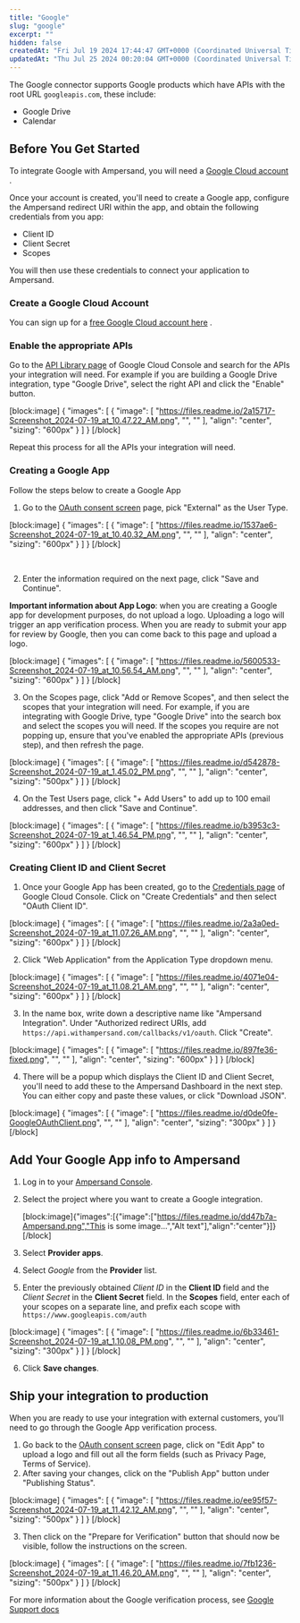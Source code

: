 ```yaml
---
title: "Google"
slug: "google"
excerpt: ""
hidden: false
createdAt: "Fri Jul 19 2024 17:44:47 GMT+0000 (Coordinated Universal Time)"
updatedAt: "Thu Jul 25 2024 00:20:04 GMT+0000 (Coordinated Universal Time)"
---
```

The Google connector supports Google products which have APIs with the root URL `googleapis.com`, these include:

- Google Drive
- Calendar

## Before You Get Started

To integrate Google with Ampersand, you will need a [Google Cloud account](https://cloud.google.com/) .

Once your account is created, you'll need to create a Google app, configure the Ampersand redirect URI within the app, and obtain the following credentials from you app:

- Client ID
- Client Secret
- Scopes

You will then use these credentials to connect your application to Ampersand.

### Create a Google Cloud Account

You can sign up for a [free Google Cloud account here](https://cloud.google.com/free) .

### Enable the appropriate APIs

Go to the [API Library page](https://console.cloud.google.com/apis/library)  of Google Cloud Console and search for the APIs your integration will need. For example if you are building a Google Drive integration, type "Google Drive", select the right API and click the "Enable" button. 

[block:image]
{
  "images": [
    {
      "image": [
        "https://files.readme.io/2a15717-Screenshot_2024-07-19_at_10.47.22_AM.png",
        "",
        ""
      ],
      "align": "center",
      "sizing": "600px"
    }
  ]
}
[/block]


Repeat this process for all the APIs your integration will need.

### Creating a Google App

Follow the steps below to create a Google App

1. Go to the [OAuth consent screen](https://console.cloud.google.com/apis/credentials/consent) page, pick "External" as the User Type.

[block:image]
{
  "images": [
    {
      "image": [
        "https://files.readme.io/1537ae6-Screenshot_2024-07-19_at_10.40.32_AM.png",
        "",
        ""
      ],
      "align": "center",
      "sizing": "600px"
    }
  ]
}
[/block]


<br />

2. Enter the information required on the next page, click "Save and Continue".

**Important information about App Logo**: when you are creating a Google app for development purposes, do not upload a logo. Uploading a logo will trigger an app verification process. When you are ready to submit your app for review by Google, then you can come back to this page and upload a logo.

[block:image]
{
  "images": [
    {
      "image": [
        "https://files.readme.io/5600533-Screenshot_2024-07-19_at_10.56.54_AM.png",
        "",
        ""
      ],
      "align": "center",
      "sizing": "600px"
    }
  ]
}
[/block]


3. On the Scopes page, click "Add or Remove Scopes", and then select the scopes that your integration will need. For example, if you are integrating with Google Drive, type "Google Drive" into the search box and select the scopes you will need. If the scopes you require are not popping up, ensure that you've enabled the appropriate APIs (previous step), and then refresh the page.

[block:image]
{
  "images": [
    {
      "image": [
        "https://files.readme.io/d542878-Screenshot_2024-07-19_at_1.45.02_PM.png",
        "",
        ""
      ],
      "align": "center",
      "sizing": "500px"
    }
  ]
}
[/block]


4. On the Test Users page, click "+ Add Users" to add up to 100 email addresses, and then click "Save and Continue".

[block:image]
{
  "images": [
    {
      "image": [
        "https://files.readme.io/b3953c3-Screenshot_2024-07-19_at_1.46.54_PM.png",
        "",
        ""
      ],
      "align": "center",
      "sizing": "600px"
    }
  ]
}
[/block]


### Creating Client ID and Client Secret

1. Once your Google App has been created, go to the [Credentials page](https://console.cloud.google.com/apis/credentials)  of Google Cloud Console. Click on "Create Credentials" and then select "OAuth Client ID". 

[block:image]
{
  "images": [
    {
      "image": [
        "https://files.readme.io/2a3a0ed-Screenshot_2024-07-19_at_11.07.26_AM.png",
        "",
        ""
      ],
      "align": "center",
      "sizing": "600px"
    }
  ]
}
[/block]


2. Click "Web Application" from the Application Type dropdown menu.

[block:image]
{
  "images": [
    {
      "image": [
        "https://files.readme.io/4071e04-Screenshot_2024-07-19_at_11.08.21_AM.png",
        "",
        ""
      ],
      "align": "center",
      "sizing": "600px"
    }
  ]
}
[/block]


3. In the name box, write down a descriptive name like "Ampersand Integration". Under "Authorized redirect URIs, add `https://api.withampersand.com/callbacks/v1/oauth`. Click "Create".

[block:image]
{
  "images": [
    {
      "image": [
        "https://files.readme.io/897fe36-fixed.png",
        "",
        ""
      ],
      "align": "center",
      "sizing": "600px"
    }
  ]
}
[/block]


4. There will be a popup which displays the Client ID and Client Secret, you'll need to add these to the Ampersand Dashboard in the next step. You can either copy and paste these values, or click "Download JSON".

[block:image]
{
  "images": [
    {
      "image": [
        "https://files.readme.io/d0de0fe-GoogleOAuthClient.png",
        "",
        ""
      ],
      "align": "center",
      "sizing": "300px"
    }
  ]
}
[/block]


## Add Your Google App info to Ampersand

1. Log in to your [Ampersand Console](https://console.withampersand.com).

2. Select the project where you want to create a Google integration.

   [block:image]{"images":[{"image":["https://files.readme.io/dd47b7a-Ampersand.png","This is some image...","Alt text"],"align":"center"}]}[/block]

3. Select **Provider apps**.

4. Select _Google_ from the **Provider** list.

5. Enter the previously obtained _Client ID_ in the **Client ID** field and the _Client Secret_ in the **Client Secret** field. In the **Scopes** field, enter each of your scopes on a separate line, and prefix each scope with `https://www.googleapis.com/auth`

[block:image]
{
  "images": [
    {
      "image": [
        "https://files.readme.io/6b33461-Screenshot_2024-07-19_at_1.10.08_PM.png",
        "",
        ""
      ],
      "align": "center",
      "sizing": "300px"
    }
  ]
}
[/block]


6. Click **Save changes**.

## Ship your integration to production

When you are ready to use your integration with external customers, you'll need to go through the Google App verification process.

1. Go back to the [OAuth consent screen](https://console.cloud.google.com/apis/credentials/consent) page, click on "Edit App" to upload a logo and fill out all the form fields (such as Privacy Page, Terms of Service).
2. After saving your changes, click on the "Publish App" button under "Publishing Status".

[block:image]
{
  "images": [
    {
      "image": [
        "https://files.readme.io/ee95f57-Screenshot_2024-07-19_at_11.42.12_AM.png",
        "",
        ""
      ],
      "align": "center",
      "sizing": "500px"
    }
  ]
}
[/block]


3. Then click on the "Prepare for Verification" button that should now be visible, follow the instructions on the screen.

[block:image]
{
  "images": [
    {
      "image": [
        "https://files.readme.io/7fb1236-Screenshot_2024-07-19_at_11.46.20_AM.png",
        "",
        ""
      ],
      "align": "center",
      "sizing": "500px"
    }
  ]
}
[/block]


For more information about the Google verification process, see [Google Support docs](https://support.google.com/cloud/answer/13463073?sjid=12970809243513943038-NC)
